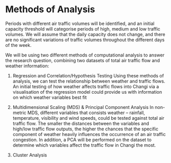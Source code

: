 # Methods of Analysis

Periods with different air traffic volumes will be identified, and an initial capacity threshold will categorise periods of high, medium and low traffic volumes. We will assume that the daily capacity does not change, and there are no significant variations of traffic volumes throughout the different days of the week.

We will be using two different methods of computational analysis to answer the research question, combining two datasets of total air traffic flow and weather information:

1.	Regression and Correlation/Hypothesis Testing
Using these methods of analysis, we can test the relationship between weather and traffic flows. An initial testing of how weather affects traffic flows into Changi via a visualisation of the regression model could provide us with information on which weather variables best fit 

2.	Multidimensional Scaling (MDS) & Principal Component Analysis
In non-metric MDS, different variables that consists weather – rainfall, temperature, visibility and wind speeds, could be tested against total air traffic flow. The smaller the distances between the variables and high/low traffic flow outputs, the higher the chances that the specific component of weather heavily influences the occurrence of an air traffic congestion. 
In addition, a PCA will be performed on the dataset to determine which variables affect the traffic flow in Changi the most. 

3. Cluster Analysis 




